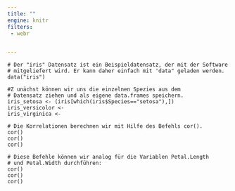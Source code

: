 ```yaml
---
title: ""
engine: knitr
filters:
 - webr


---
```




```webr-r
# Der "iris" Datensatz ist ein Beispieldatensatz, der mit der Software
# mitgeliefert wird. Er kann daher einfach mit 'data" geladen werden.
data("iris")

#Z unächst können wir uns die einzelnen Spezies aus dem 
# Datensatz ziehen und als eigene data.frames speichern.
iris_setosa <- (iris[which(iris$Species=="setosa"),])
iris_versicolor <-
iris_virginica <- 

# Die Korrelationen berechnen wir mit Hilfe des Befehls cor().
cor()
cor()
cor()

# Diese Befehle können wir analog für die Variablen Petal.Length 
# und Petal.Width durchführen:
cor()
cor()
cor()

```
